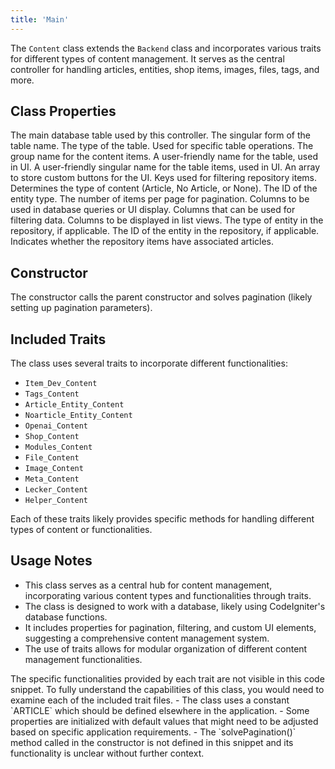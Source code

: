 ```yaml
---
title: 'Main'
---
```


The `Content` class extends the `Backend` class and incorporates various traits for different types of content management. It serves as the central controller for handling articles, entities, shop items, images, files, tags, and more.

## Class Properties

<ResponseField name="table" type="string" default="items">
  The main database table used by this controller.
</ResponseField>

<ResponseField name="tableSingular" type="string" default="item">
  The singular form of the table name.
</ResponseField>

<ResponseField name="typeOfTable" type="string">
  The type of the table. Used for specific table operations.
</ResponseField>

<ResponseField name="groupName" type="string" default="Articles">
  The group name for the content items.
</ResponseField>

<ResponseField name="tablePrettyName" type="string" default="Articles">
  A user-friendly name for the table, used in UI.
</ResponseField>

<ResponseField name="tablePrettyNameSingular" type="string" default="Article">
  A user-friendly singular name for the table items, used in UI.
</ResponseField>

<ResponseField name="customButtons" type="array">
  An array to store custom buttons for the UI.
</ResponseField>

<ResponseField name="repoFilterKeys" type="array">
  Keys used for filtering repository items.
</ResponseField>

<ResponseField name="ArticleOrNoarticleOrNoneType" type="constant" default="ARTICLE">
  Determines the type of content (Article, No Article, or None).
</ResponseField>

<ResponseField name="entityTypeId" type="int" default="0">
  The ID of the entity type.
</ResponseField>

<ResponseField name="pagination" type="int" default="10">
  The number of items per page for pagination.
</ResponseField>

<ResponseField name="columns" type="array">
  Columns to be used in database queries or UI display.
</ResponseField>

<ResponseField name="filterColumns" type="array">
  Columns that can be used for filtering data.
</ResponseField>

<ResponseField name="listColumns" type="array">
  Columns to be displayed in list views.
</ResponseField>

<ResponseField name="repoEntityType" type="boolean|string" default="false">
  The type of entity in the repository, if applicable.
</ResponseField>

<ResponseField name="repoEntityId" type="boolean|int" default="false">
  The ID of the entity in the repository, if applicable.
</ResponseField>

<ResponseField name="repoHasArticle" type="boolean" default="true">
  Indicates whether the repository items have associated articles.
</ResponseField>

## Constructor

The constructor calls the parent constructor and solves pagination (likely setting up pagination parameters).

## Included Traits

The class uses several traits to incorporate different functionalities:

- `Item_Dev_Content`
- `Tags_Content`
- `Article_Entity_Content`
- `Noarticle_Entity_Content`
- `Openai_Content`
- `Shop_Content`
- `Modules_Content`
- `File_Content`
- `Image_Content`
- `Meta_Content`
- `Lecker_Content`
- `Helper_Content`

Each of these traits likely provides specific methods for handling different types of content or functionalities.

## Usage Notes

- This class serves as a central hub for content management, incorporating various content types and functionalities through traits.
- The class is designed to work with a database, likely using CodeIgniter's database functions.
- It includes properties for pagination, filtering, and custom UI elements, suggesting a comprehensive content management system.
- The use of traits allows for modular organization of different content management functionalities.

<Note>
The specific functionalities provided by each trait are not visible in this code snippet. To fully understand the capabilities of this class, you would need to examine each of the included trait files.
</Note>

<Warning>
- The class uses a constant `ARTICLE` which should be defined elsewhere in the application.
- Some properties are initialized with default values that might need to be adjusted based on specific application requirements.
- The `solvePagination()` method called in the constructor is not defined in this snippet and its functionality is unclear without further context.
</Warning>